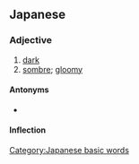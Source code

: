 ==Japanese==
{{ja-kanjitab|くら|yomi=kun}}

===Adjective===
{{ja-adj|infl=i|くらい}}

# [[dark]]
# [[sombre]]; [[gloomy]]

====Antonyms====
* {{ja-r|明るい|あかるい}}

====Inflection====
{{ja-i|くら}}

[[Category:Japanese basic words]]